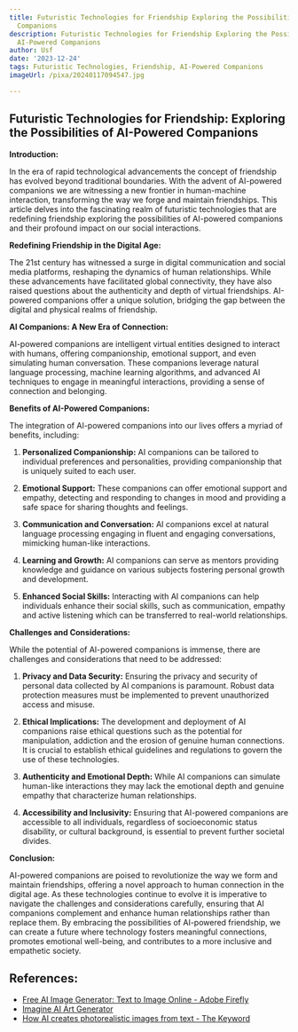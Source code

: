 ```yaml
---
title: Futuristic Technologies for Friendship Exploring the Possibilities of AI-Powered
  Companions
description: Futuristic Technologies for Friendship Exploring the Possibilities of
  AI-Powered Companions
author: Usf
date: '2023-12-24'
tags: Futuristic Technologies, Friendship, AI-Powered Companions
imageUrl: /pixa/20240117094547.jpg

---
```

## Futuristic Technologies for Friendship: Exploring the Possibilities of AI-Powered Companions

**Introduction:**

In  the era  of rapid technological advancements the concept of friendship has evolved beyond traditional boundaries.  With  the advent of AI-powered companions we are witnessing a new frontier  in human-machine interaction, transforming the way we forge  and maintain friendships.  This article delves into the fascinating realm of futuristic technologies that are redefining friendship  exploring  the possibilities  of AI-powered companions and their profound  impact on our social interactions.

**Redefining Friendship in the Digital Age:**

The 21st  century has witnessed a surge in digital communication and social  media platforms, reshaping the dynamics of human relationships. While these advancements have facilitated global connectivity, they have also raised questions about the authenticity and depth of virtual friendships. AI-powered companions offer a unique solution, bridging the gap between the digital and physical realms of friendship.

**AI Companions:  A New Era of Connection:**

AI-powered companions are intelligent virtual  entities  designed to interact with  humans, offering companionship, emotional support, and even  simulating human conversation. These companions leverage natural language  processing, machine learning  algorithms, and  advanced AI techniques to engage in  meaningful  interactions, providing a sense of connection and belonging.

**Benefits of AI-Powered Companions:**

The integration of AI-powered companions into our lives offers  a myriad of  benefits, including:

1. **Personalized Companionship:** AI companions can be tailored to individual preferences and personalities, providing companionship that is uniquely suited to each user.

2. **Emotional Support:** These companions  can offer emotional support and empathy, detecting and responding to changes  in mood and providing  a safe space for  sharing thoughts and feelings.

3. **Communication and Conversation:** AI  companions excel at natural language  processing engaging in fluent and engaging conversations, mimicking human-like interactions.

4. **Learning and Growth:** AI companions can serve as mentors providing knowledge  and guidance on various subjects fostering personal growth and development.

5. **Enhanced Social Skills:** Interacting with AI companions can help individuals enhance their social skills, such as communication, empathy and active listening which can be transferred to real-world relationships.

**Challenges and Considerations:**

While the potential  of AI-powered companions  is immense, there are challenges and considerations that need  to be addressed:

1. **Privacy and Data Security:** Ensuring the privacy and security of personal data collected by AI companions is paramount. Robust data protection measures must be implemented to prevent unauthorized access and misuse.

2. **Ethical Implications:** The development and deployment of AI  companions raise  ethical questions such as the potential  for manipulation,  addiction and the erosion of genuine human  connections. It is crucial to establish ethical guidelines  and regulations to govern the use of these technologies.

3. **Authenticity and Emotional Depth:**  While AI companions can simulate human-like interactions they may lack the  emotional depth and genuine empathy that characterize human relationships.

4. **Accessibility and Inclusivity:** Ensuring that AI-powered companions  are accessible to all individuals, regardless of  socioeconomic status disability, or cultural background, is essential  to prevent further societal divides.

**Conclusion:**

AI-powered companions are  poised to revolutionize the way we form and maintain friendships, offering a novel approach to human connection in the digital age. As  these technologies continue to evolve it is imperative to  navigate the challenges and considerations carefully, ensuring that AI  companions complement and enhance human  relationships rather than replace them. By embracing the possibilities of AI-powered friendship, we can create a future  where technology fosters  meaningful  connections, promotes emotional well-being, and contributes to a more inclusive and empathetic society.

## References:
- [Free AI Image Generator: Text to Image Online - Adobe Firefly](https://www.adobe.com/products/firefly/features/text-to-image.html)
- [Imagine AI Art Generator](https://www.imagine.art/)
- [How AI creates photorealistic images from text - The Keyword](https://blog.google/technology/research/how-ai-creates-photorealistic-images-from-text/)
